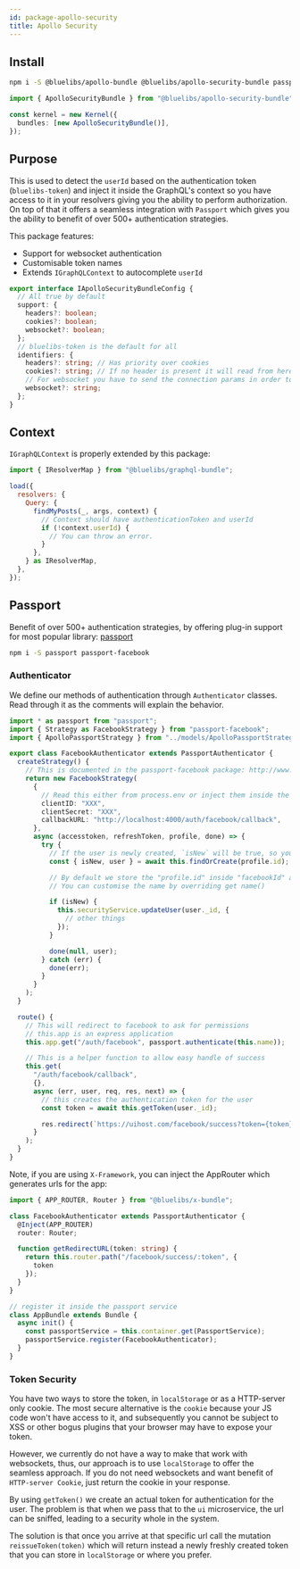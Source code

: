 ```yaml
---
id: package-apollo-security
title: Apollo Security
---
```



<PackageHeader
  version="1.0.1"
  packageName="apollo-security-bundle"
  containsTypeDefs
/>

## Install

```bash
npm i -S @bluelibs/apollo-bundle @bluelibs/apollo-security-bundle passport
```

```ts
import { ApolloSecurityBundle } from "@bluelibs/apollo-security-bundle";

const kernel = new Kernel({
  bundles: [new ApolloSecurityBundle()],
});
```

## Purpose

This is used to detect the `userId` based on the authentication token (`bluelibs-token`) and inject it inside the GraphQL's context so you have access to it in your resolvers giving you the ability to perform authorization. On top of that it offers a seamless integration with `Passport` which gives you the ability to benefit of over 500+ authentication strategies.

This package features:

- Support for websocket authentication
- Customisable token names
- Extends `IGraphQLContext` to autocomplete `userId`

```ts
export interface IApolloSecurityBundleConfig {
  // All true by default
  support: {
    headers?: boolean;
    cookies?: boolean;
    websocket?: boolean;
  };
  // bluelibs-token is the default for all
  identifiers: {
    headers?: string; // Has priority over cookies
    cookies?: string; // If no header is present it will read from here
    // For websocket you have to send the connection params in order to work
    websocket?: string;
  };
}
```

## Context

`IGraphQLContext` is properly extended by this package:

```js
import { IResolverMap } from "@bluelibs/graphql-bundle";

load({
  resolvers: {
    Query: {
      findMyPosts(_, args, context) {
        // Context should have authenticationToken and userId
        if (!context.userId) {
          // You can throw an error.
        }
      },
    } as IResolverMap,
  },
});
```

## Passport

Benefit of over 500+ authentication strategies, by offering plug-in support for most popular library: [passport](http://www.passportjs.org/)

```bash
npm i -S passport passport-facebook
```

### Authenticator

We define our methods of authentication through `Authenticator` classes. Read through it as the comments will explain the behavior.

```ts title="services/authenticators/FacebookAuthenticator.ts"
import * as passport from "passport";
import { Strategy as FacebookStrategy } from "passport-facebook";
import { ApolloPassportStrategy } from "../models/ApolloPassportStrategy";

export class FacebookAuthenticator extends PassportAuthenticator {
  createStrategy() {
    // This is documented in the passport-facebook package: http://www.passportjs.org/docs/facebook/
    return new FacebookStrategy(
      {
        // Read this either from process.env or inject them inside the classes
        clientID: "XXX",
        clientSecret: "XXX",
        callbackURL: "http://localhost:4000/auth/facebook/callback",
      },
      async (accesstoken, refreshToken, profile, done) => {
        try {
          // If the user is newly created, `isNew` will be true, so you can adapt the profile
          const { isNew, user } = await this.findOrCreate(profile.id);

          // By default we store the "profile.id" inside "facebookId" at user level which is derived from strategy name
          // You can customise the name by overriding get name()

          if (isNew) {
            this.securityService.updateUser(user._id, {
              // other things
            });
          }

          done(null, user);
        } catch (err) {
          done(err);
        }
      }
    );
  }

  route() {
    // This will redirect to facebook to ask for permissions
    // this.app is an express application
    this.app.get("/auth/facebook", passport.authenticate(this.name));

    // This is a helper function to allow easy handle of success
    this.get(
      "/auth/facebook/callback",
      {},
      async (err, user, req, res, next) => {
        // this creates the authentication token for the user
        const token = await this.getToken(user._id);

        res.redirect(`https://uihost.com/facebook/success?token={token}`);
      }
    );
  }
}
```

Note, if you are using `X-Framework`, you can inject the AppRouter which generates urls for the app:

```ts
import { APP_ROUTER, Router } from "@bluelibs/x-bundle";

class FacebookAuthenticator extends PassportAuthenticator {
  @Inject(APP_ROUTER)
  router: Router;

  function getRedirectURL(token: string) {
    return this.router.path("/facebook/success/:token", {
      token
    });
  }
}
```

```ts
// register it inside the passport service
class AppBundle extends Bundle {
  async init() {
    const passportService = this.container.get(PassportService);
    passportService.register(FacebookAuthenticator);
  }
}
```

### Token Security

You have two ways to store the token, in `localStorage` or as a HTTP-server only cookie. The most secure alternative is the `cookie` because your JS code won't have access to it, and subsequently you cannot be subject to XSS or other bogus plugins that your browser may have to expose your token.

However, we currently do not have a way to make that work with websockets, thus, our approach is to use `localStorage` to offer the seamless approach. If you do not need websockets and want benefit of `HTTP-server Cookie`, just return the cookie in your response.

By using `getToken()` we create an actual token for authentication for the user. The problem is that when we pass that to the `ui` microservice, the url can be sniffed, leading to a security whole in the system.

The solution is that once you arrive at that specific url call the mutation `reissueToken(token)` which will return instead a newly freshly created token that you can store in `localStorage` or where you prefer.
